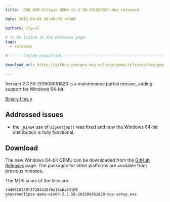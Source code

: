 ```yaml
---
title:  GNU ARM Eclipse QEMU v2.3.50-20150805*-dev released

date: 2015-08-05 20:09:00 +0300

authors: ilg-ul

# To be listed in the Releases page.
tags:
  - releases

# ----- Custom properties -----------------------------------------------------

download_url: https://github.com/gnu-mcu-eclipse/qemu/releases/tag/gae-2.3.50-20150805/

---
```


Version 2.3.50-201508051820 is a maintenance partial release, adding support for Windows 64-bit.

<!-- truncate -->

<p><a href={frontMatter.download_url}>Binary files »</a></p>

## Addressed issues

* the `_WIN64` use of `sigsetjmp()` was fixed and now the Windows 64-bit distribution is fully functional.

## Download

The new Windows 64-bit QEMU can be downloaded from the <a href={frontMatter.download_url}>GitHub Releases</a> page. The packages for other platforms are available from previous releases.

The MD5 sums of the files are:

	f4d0618158f37284416f0e13aba83160
	gnuarmeclipse-qemu-win64-2.3.50-201508051820-dev-setup.exe

